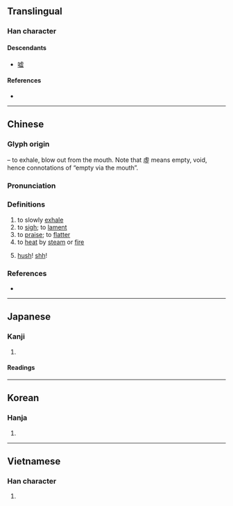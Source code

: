 {{also|嘘}}
{{character info/new}}
==Translingual==
{{ja-forms|嘘|嘘|噓}}
===Han character===
{{Han char|rn=30|rad=口|as=12|sn=15|four=61017|canj=RYPM|ids=⿰口虛}}

====Descendants====
* [[嘘]]

====References====
* {{Han ref|kx=0209.151|dkj=04206|dj=0429.080|hdz=10675.120|uh=5653|ud=22099|bh=BC4E|bd=48206}}

----

==Chinese==
{{zh-forms|s=嘘}}

===Glyph origin===
{{Han etym}}
{{Han compound|口|t1=mouth|虛|ls=psc|c1=s|c2=p}} – to exhale, blow out from the mouth. Note that 虛 means empty, void, hence connotations of “empty via the mouth”.

===Pronunciation===
{{zh-pron
|m=xū,shī
|c=heoi1
|mc=y
|oc=
|ma=
|cat=v,intj
}}

===Definitions===
{{zh-hanzi}}

# to slowly [[exhale]]
# to [[sigh]]; to [[lament]]
# to [[praise]]; to [[flatter]]
# to [[heat]] by [[steam]] or [[fire]]
# {{lb|zh|Mandarin}} [[hush]]! [[shh]]!

===References===
* {{R:twedu|a00861}}

----

==Japanese==

===Kanji===
{{ja-kanji|grade=|rs=口11|shin=嘘}}

# {{defn|lang=ja|sort=口11}}

====Readings====
{{ja-readings
|on=きょ
|kun=ふ-く, うそ-
}}

----

==Korean==

===Hanja===
{{ko-hanja|hangeul=허|rv=heo|mr=hŏ}}

# {{defn|lang=ko|sort=口11}}

----

==Vietnamese==

===Han character===
{{vi-hantu|[[hờ]]|rs=口11}}

# {{defn|lang=vi|sort=口11}}